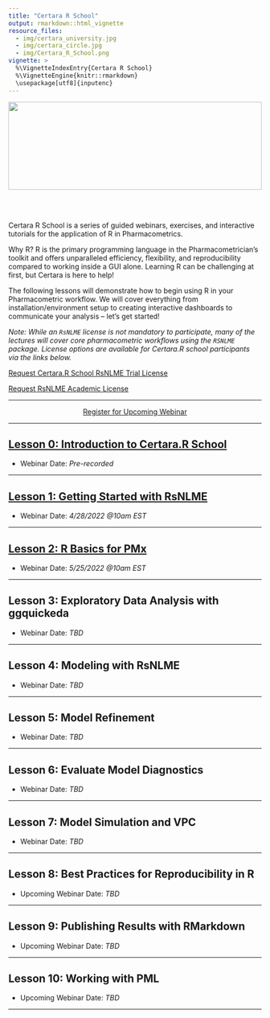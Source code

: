 ```yaml
---
title: "Certara R School"
output: rmarkdown::html_vignette
resource_files:
  - img/certara_university.jpg
  - img/certara_circle.jpg
  - img/Certara_R_School.png
vignette: >
  %\VignetteIndexEntry{Certara R School}
  %\VignetteEngine{knitr::rmarkdown}
  \usepackage[utf8]{inputenc}
---
```


<img src='img/Certara_R_School.png' align="center" height="175" style = "width:100%;"/>

<br></br>

Certara R School is a series of guided webinars, exercises, and interactive tutorials for the application of R in Pharmacometrics. 

Why R? R is the primary programming language in the Pharmacometrician's toolkit and offers unparalleled efficiency, flexibility, and reproducibility compared to working inside a GUI alone.  Learning R can be challenging at first, but Certara is here to help!

The following lessons will demonstrate how to begin using R in your Pharmacometric workflow. We will cover everything from installation/environment setup to creating interactive dashboards to communicate your analysis – let’s get started!

*Note: While an `RsNLME` license is not mandatory to participate, many of the lectures will cover core pharmacometric workflows using the `RSNLME` package. License options are available for Certara.R school participants via the links below.*

<a href="mailto:certara.licensing@certara.com?subject=Certara.R School RsNLME Trial License&body=Hello, I have registered for the upcoming Certara.R School webinar and request a 90-day trial license for RsNLME: %0d%0a%0d%0a
Name: %0d%0a
Email: %0d%0a
Organization/Institution:">Request Certara.R School RsNLME Trial License</a>  

<a href="mailto:certara.licensing@certara.com?subject=RsNLME Academic License&body=Hello, I am requesting an academic license for RsNLME: %0d%0a%0d%0a
Name: %0d%0a
Academic Email: %0d%0a
Academic Institution:">Request RsNLME Academic License</a>  


---

<center>
<a class = "registration-button" href="https://certara.zoom.us/webinar/register/WN_6AsyPfjGRMGLpCw1RIboTQ" target="_blank">Register for Upcoming Webinar</a>
</center>

---

## [Lesson 0: Introduction to Certara.R School](lesson_0.html)

* Webinar Date: *Pre-recorded*

---

## [Lesson 1: Getting Started with RsNLME](lesson_1.html)

* Webinar Date: *4/28/2022 @10am EST*

---

## [Lesson 2: R Basics for PMx](lesson_2.html)

* Webinar Date: *5/25/2022 @10am EST*

---

## Lesson 3: Exploratory Data Analysis with ggquickeda

* Webinar Date: *TBD*

---

## Lesson 4: Modeling with RsNLME

* Webinar Date: *TBD*

---

## Lesson 5: Model Refinement

* Webinar Date: *TBD*

---

## Lesson 6: Evaluate Model Diagnostics

* Webinar Date: *TBD*

---

## Lesson 7: Model Simulation and VPC

* Webinar Date: *TBD*

---

## Lesson 8: Best Practices for Reproducibility in R

* Upcoming Webinar Date: *TBD*

---

## Lesson 9: Publishing Results with RMarkdown

* Upcoming Webinar Date: *TBD*

---

## Lesson 10: Working with PML

* Upcoming Webinar Date: *TBD*

---
